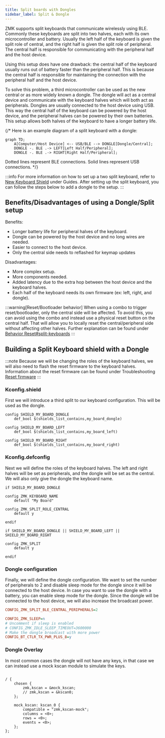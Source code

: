 ```yaml
---
title: Split boards with Dongles
sidebar_label: Split & Dongle
---
```


ZMK supports split keyboards that communicate wirelessly using BLE. Commonly these keyboards are split into two halves, each with its own microcontroller and battery. 
Usually the left half of the keyboard is given the split role of central, and the right half is given the split role of peripheral. 
The central half is responsible for communicating with the peripheral half and the host device.

Using this setup does have one drawback: the central half of the keyboard usually runs out of battery faster than the peripheral half. 
This is because the central half is responsible for maintaining the connection with the peripheral half and the host device.

To solve this problem, a third microcontroller can be used as the new central or as more widely known a dongle. 
The dongle will act as a central device and communicate with the keyboard halves which will both act as peripherals.
Dongles are usually connected to the host device using USB. This way the central half of the keyboard can be powered by the host device, 
and the peripheral halves can be powered by their own batteries. This setup allows both halves of the keyboard to have a longer battery life.

{/* Here is an example diagram of a split keyboard with a dongle:

```mermaid
graph TD;
    A[Computer/Host Device] <-- USB/BLE --> DONGLE[Dongle/Central];
    DONGLE -. BLE .-> LEFT[Left Half/Peripheral];
    DONGLE -. BLE .-> RIGHT[Right Half/Peripheral];
```

Dotted lines represent BLE connections.
Solid lines represent USB connections. */}

:::info
For more information on how to set up a two split keyboard, refer to [New Keyboard Shield](../development/new-shield.mdx) under Guides.
After setting up the split keyboard, you can follow the steps below to add a dongle to the setup.
:::

## Benefits/Disadvantages of using a Dongle/Split setup

Benefits:

- Longer battery life for peripheral halves of the keyboard.
- Dongle can be powered by the host device and no long wires are needed.
- Easier to connect to the host device.
- Only the central side needs to reflashed for keymap updates

Disadvantages:

- More complex setup.
- More components needed.
- Added latency due to the extra hop between the host device and the keyboard halves.
- Each half of the keyboard needs its own firmware (ex: left, right, and dongle).

:::warning[Reset/Bootloader behavior]
When using a combo to trigger reset/bootloader, only the central side will be affected. To avoid this, you can avoid using the combo and instead use a physical reset button on the central half.
That will allow you to locally reset the central/peripheral side without affecting other halves. 
Further explanation can be found under [Behavior Reset#split-keyboards](../behaviors/reset.md#split-keyboards)
:::

## Building a Split Keyboard shield with a Dongle

:::note
Because we will be changing the roles of the keyboard halves, we will also need to flash the reset firmware to the keyboard halves.
Information about the reset firmware can be found under Troubleshooting [Reset firmware](../troubleshooting/connection-issues.mdx#acquiring-a-reset-uf2)
:::

### Kconfig.shield

First we will introduce a third split to our keyboard configuration. This will be used as the dongle.

```kconfig
config SHIELD_MY_BOARD_DONGLE
    def_bool $(shields_list_contains,my_board_dongle)

config SHIELD_MY_BOARD_LEFT
    def_bool $(shields_list_contains,my_board_left)

config SHIELD_MY_BOARD_RIGHT
    def_bool $(shields_list_contains,my_board_right)
```

### Kconfig.defconfig

Next we will define the roles of the keyboard halves. The left and right halves will be set as peripherals, and the dongle will be set as the central.
We will also only give the dongle the keyboard name.

```kconfig
if SHIELD_MY_BOARD_DONGLE

config ZMK_KEYBOARD_NAME
    default "My Board"

config ZMK_SPLIT_ROLE_CENTRAL
    default y

endif

if SHIELD_MY_BOARD_DONGLE || SHIELD_MY_BOARD_LEFT || SHIELD_MY_BOARD_RIGHT

config ZMK_SPLIT
    default y

endif
```

### Dongle configuration

Finally, we will define the dongle configuration. We want to set the number of peripherals to 2 and disable sleep mode for the dongle since it will be connected to the host device.
In case you want to use the dongle with a battery, you can enable sleep mode for the dongle. Since the dongle will be connected to the host device, we will also increase the broadcast power.

```ini title="my_board_dongle.conf"
CONFIG_ZMK_SPLIT_BLE_CENTRAL_PERIPHERALS=2

CONFIG_ZMK_SLEEP=n
# Uncomment if sleep is enabled
# CONFIG_ZMK_IDLE_SLEEP_TIMEOUT=3600000
# Make the dongle broadcast with more power
CONFIG_BT_CTLR_TX_PWR_PLUS_8=y
```

### Dongle Overlay

In most common cases the dongle will not have any keys, in that case we can instead use a mock kscan module to simulate the keys.

```dts title="my_board_dongle.overlay"

/ {
    chosen {
        zmk,kscan = &mock_kscan;
        // zmk,kscan = &kscan0;
    };

    mock_kscan: kscan_0 {
        compatible = "zmk,kscan-mock";
        columns = <0>;
        rows = <0>;
        events = <0>;
    };
};
```